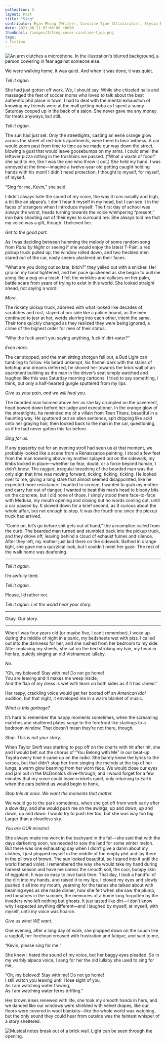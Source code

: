 ---
collection: 3
layout: Post
title: "Sing"
contributor: Ryan Phung (Writer), Caroline Tjoe (Illustrator), Elysia Mac (Illustrator)
date: 2021-06-11 07:00:00 +0000
thumbnail: /images/3/Sing-cover-caroline-tjoe.png
tags: 
- Fiction
---
<img src="/images/3/Sing-cover-caroline-tjoe.png"
    alt="An arm clutches a microphone. In the illustration's blurred background, a person cowering in fear against someone else."
    class="w650" />

We were walking home, it was quiet. And when it was done, it was quiet.

<p class="indent"><em>Tell it again.</em></p>

She had just gotten off work. We, I should say. While she chiseled nails and massaged the feet of
soccer moms who loved to talk about the best authentic phở place in town, I had to deal with the
mental exhaustion of knowing my friends were at the mall getting boba as I spent a sunny Saturday
cooped up in the back of a salon. She never gave me any money for treats anyways, but still.

<p class="indent"><em>Tell it again.</em></p>

The sun had just set. Only the streetlights, casting an eerie orange glow across the street of red-brick
apartments, were there to bear witness. A car would zoom past from time to time as we made our
way down the street, blowing a gust that would leave goosebumps on my arms. I could smell the
leftover pizza rotting in the trashbins we passed. (“What a waste of food!” she said to me, like I was
the one who threw it out.) She held my hand. I was annoyed at the time—imagine a twelve-year old
getting caught holding hands with his mom! I didn’t need protection, I thought to myself, for
myself, of myself.

<p class="indent">“Sing for me, Kevin,” she said.</p>

I didn’t always hate the sound of my voice, the way it runs nasally and high, a bit like an alpaca’s. I
don’t hear it myself in my head, but I can see it in the faces of strangers when I introduce myself.
The first day of school was always the worst, heads turning towards the voice whimpering “present,”
iron bars shooting out of their eyes to surround me. She always told me that my voice was a gift,
though. I believed her.

<p class="indent"><em>Get to the good part.</em></p>

As I was deciding between humming the melody of some random song from <em>Paris by Night</em> or seeing
if she would enjoy the latest T-Pain, a red pickup truck pulled up, the window rolled down, and two
freckled men stared out of the car, nasty sneers plastered on their faces.

<p class="indent">
    “What are you doing out so late, bitch?” they yelled out with a snicker. Her grip on my hand
    tightened, and her pace quickened as she began to pull me along like a pug on a leash. I felt the
    wrinkles and calluses on her palm, battle scars from years of trying to exist in this world. She looked
    straight ahead, not saying a word.
</p>

<p class="indent"><em>More.</em></p>

The rickety pickup truck, adorned with what looked like decades of scratches and rust, stayed at our
side like a police hound, as the men continued to jeer at her, words slurring into each other, intent
the same. Their tone quickly changed as they realized they were being ignored, a crime of the highest
order for men of their status.

<p class="indent">“Why the fuck aren’t you saying anything, fuckin’ dirt-eater?”</p>

<p class="indent"><em>Even more.</em></p>

The car stopped, and the man sitting shotgun fell out, a Bud Light can tumbling to follow. His beard
unkempt, his flannel dark with the stains of ketchup and dreams deferred, he shoved her towards
the brick wall of an apartment building as the man in the driver’s seat simply watched and laughed
like this was Saturday morning cartoons. I tried to say something, I think, but only a half-hearted
gurgle sputtered from my lips.

<p class="indent"><em>Give us your pain, and we will heal you.</em></p>

The bearded man loomed above her as she lay crumpled on the pavement, head bowed down before
her judge and executioner. In the orange glow of the streetlights, he reminded me of a villain from
Teen Titans, beautiful in a haunting way. He sputtered out an alien sentence, spit dripping like acid
onto her graying hair, then looked back to the man in the car, questioning, as if he had never gotten
this far before.

<p class="indent"><em>Sing for us.</em></p>

If any passerby out for an evening stroll had seen us at that moment, we probably looked like a
scene from a Renaissance painting. I stood a few feet from the man towering above my mother
splayed out on the sidewalk, my limbs locked in place—whether by fear, doubt, or a force beyond
human, I didn’t know. The ragged, irregular breathing of the bearded man was the only sign that
time was moving forward, ticking, ticking, ticking. He looked over to me, giving a long stare that
almost seemed disappointed, like he expected more resistance. I wanted to scream, I wanted to grab
my mother and carry her out of danger, I wanted to beat this man’s head to bloody bits on the
concrete, but I did none of those. I simply stood there face-to-face with Medusa, my mouth opening
and closing but no words coming out, until a car passed by. It slowed down for a brief second, as if
curious about the whole affair, but not enough to stop. It was the fourth one since the pickup truck
had arrived.

<p class="indent">
    “Come on, let’s go before shit gets out of hand,” the accomplice called from the curb. The
    bearded man turned and stumbled back into the pickup truck, and they drove off, leaving behind a
    cloud of exhaust fumes and silence. After they left, my mother just laid there on the sidewalk.
    Bathed in orange light, she gave me a quizzical look, but I couldn’t meet her gaze. The rest of the
    walk home was deafening.
</p>

<hr class="hr40" />

<p class="indent"><em>Tell it again.</em></p>

I’m awfully tired.

<p class="indent"><em>Tell it again.</em></p>

Please, I’d rather not.

<p class="indent"><em>Tell it again. Let the world hear your story.</em></p>

<hr class="hr40" />

Okay. Our story.

<hr class="hr40" />

When I was four years old (or maybe five, I can’t remember), I woke up during the middle of night
in a panic, my bedsheets wet with piss. I called out into the darkness for her, and she rushed from
her bedroom to my side. After replacing my sheets, she sat on the bed stroking my hair, my head in
her lap, quietly singing an old Vietnamese lullaby.

<p class="indent"><em>No.</em></p>

<p class="left40">
    “Oh, my beloved! Stay with me! Do not go home!<br/>
    You are leaving and it makes me weep inside,<br/>
    And the flap of my dress is wet with tears on both sides as if it has rained.”
</p>

Her raspy, crackling voice would get her booted off an <em>American Idol</em> audition, but that night, it
enveloped me in a warm blanket of music.

<p class="indent"><em>What is this garbage?</em></p>

It’s hard to remember the happy moments sometimes, when the screaming matches and shattered
plates surge to the forefront like starlings to a bedroom window. That doesn’t mean they’re not
there, though.

<p class="indent"><em>Stop. This is not your story.</em></p>

When Taylor Swift was starting to pop off on the charts with hit after hit, she and I would belt out
the chorus of “You Belong with Me” in our beat-up Toyota every time it came up on the radio. She
barely knew the lyrics to the verses, but that didn’t stop her from singing the melody at the top of
her lungs, a warm glow beaming from her worn face. We would close our eyes and jam out in the
McDonalds drive-through, and I would forget for a few minutes that my voice could leave crickets
quiet, only returning to Earth when the cars behind us would begin to honk.

<p class="indent"><em>Stop this at once. We want the moments that matter.</em></p>

We would go to the park sometimes, when she got off from work early after a slow day, and she
would push me on the swings, up and down, up and down, up and down. I would try to push her
too, but she was way too big. Larger than a cloudless sky.

<p class="indent"><em>You are OUR minstrel.</em></p>

She always made me work in the backyard in the fall—she said that with the days darkening soon,
we needed to sow the land for some winter melon. But there was one exhausting day when I didn’t
give a damn about my clothes, I just plopped myself in the middle of the empty plot and lay there in
the pillows of brown. The sun looked beautiful, so I stared into it until the world flamed violet. I
remembered the way she would take my hand during harvest season and have me caress the smooth
soil, the cool, bumpy skin of eggplant. It was so easy to love back then. That day, I took a handful of
the dirt into my hands, and raised it to my lips. I closed my eyes and slowly pushed it all into my
mouth, yearning for the tastes she talked about with beaming eyes as she made dinner, how she felt
when she saw the plump, red tomatoes in the summer, the memories of a home long forgotten by
the invaders who left nothing but ghosts. It just tasted like dirt—I don’t know why I expected
anything different—and I laughed by myself, at myself, with myself, until my voice was hoarse.

<p class="indent"><em>Give us what WE want.</em></p>

One evening, after a long day of work, she plopped down on the couch like a ragdoll, her forehead
creased with frustration and fatigue, and said to me,

<p class="indent">“Kevin, please sing for me.”</p>

She knew I hated the sound of my voice, but her baggy eyes pleaded. So in my warbly alpaca voice,
I sang for her the old lullaby she used to sing for me,

<p class="left40">
    “Oh, my beloved! Stay with me! Do not go home!<br/>
    I still watch you leaving until I lose sight of you,<br/>
    As I am watching water flowing,<br/>
    As I am watching water ferns drifting.”
</p>

Her brown irises renewed with life, she took my smooth hands in hers, and we danced like our
windows were shielded with velvet drapes, like our floors were covered in wool blankets—like the
whole world was watching, but the only sound they could hear from outside was the faintest whisper
of a story sheltered.

<img src="/images/3/Sing-1-caroline-tjoe.png" 
    alt="Musical notes break out of a brick wall. Light can be seen through the opening."
    class="w650" />